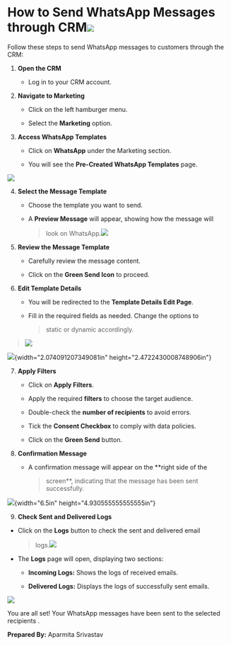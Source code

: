 # **How to Send WhatsApp Messages through CRM**![](https://ruloans-bucket.s3.ap-south-1.amazonaws.com/docs/crm/features/marketing/whatsapp/image2.png)

Follow these steps to send WhatsApp messages to customers through the
CRM:

1.  **Open the CRM**

    - Log in to your CRM account.

2.  **Navigate to Marketing**

    - Click on the left hamburger menu.

    - Select the **Marketing** option.

3.  **Access WhatsApp Templates**

    - Click on **WhatsApp** under the Marketing section.

    - You will see the **Pre-Created WhatsApp Templates** page.

![](https://ruloans-bucket.s3.ap-south-1.amazonaws.com/docs/crm/features/marketing/whatsapp/image1.png)

4.  **Select the Message Template**

    - Choose the template you want to send.

    - A **Preview Message** will appear, showing how the message will
      > look on WhatsApp.![](https://ruloans-bucket.s3.ap-south-1.amazonaws.com/docs/crm/features/marketing/whatsapp/image4.png)

5.  **Review the Message Template**

    - Carefully review the message content.

    - Click on the **Green Send Icon** to proceed.

6.  **Edit Template Details**

    - You will be redirected to the **Template Details Edit Page**.

    - Fill in the required fields as needed. Change the options to
      > static or dynamic accordingly.

> ![](https://ruloans-bucket.s3.ap-south-1.amazonaws.com/docs/crm/features/marketing/whatsapp/image8.gif)

![](https://ruloans-bucket.s3.ap-south-1.amazonaws.com/docs/crm/features/marketing/whatsapp/image3.png){width="2.074091207349081in"
height="2.4722430008748906in"}

7.  **Apply Filters**

    - Click on **Apply Filters**.

    - Apply the required **filters** to choose the target audience.

    - Double-check the **number of recipients** to avoid errors.

    - Tick the **Consent Checkbox** to comply with data policies.

    - Click on the **Green Send** button.

8.  **Confirmation Message**

    - A confirmation message will appear on the **right side of the
      > screen**, indicating that the message has been sent
      > successfully.

![](https://ruloans-bucket.s3.ap-south-1.amazonaws.com/docs/crm/features/marketing/whatsapp/image7.gif){width="6.5in" height="4.930555555555555in"}

9.  **Check Sent and Delivered Logs**

- Click on the **Logs** button to check the sent and delivered email
  > logs.![](https://ruloans-bucket.s3.ap-south-1.amazonaws.com/docs/crm/features/marketing/whatsapp/image5.png)

- The **Logs** page will open, displaying two sections:

  - **Incoming Logs:** Shows the logs of received emails.

  - **Delivered Logs:** Displays the logs of successfully sent emails.

![](https://ruloans-bucket.s3.ap-south-1.amazonaws.com/docs/crm/features/marketing/whatsapp/image6.gif)

You are all set! Your WhatsApp messages have been sent to the selected
recipients .

**Prepared By:** Aparmita Srivastav
